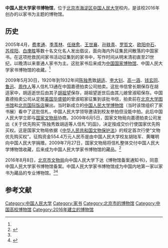 '''中国人民大学家书博物馆'''，位于[[北京市|北京市]][[海淀区|海淀区]][[中国人民大学|中国人民大学]]校内，是该校2016年创办的以家书为主题的博物馆。

==历史==
2005年4月，[[费孝通|费孝通]]、[[季羡林|季羡林]]、[[任继愈|任继愈]]、[[王世襄|王世襄]]、[[孙轶青|孙轶青]]、[[罗哲文|罗哲文]]、[[欧阳中石|欧阳中石]]、[[苏叔阳|苏叔阳]]、[[白庚胜|白庚胜]]等数十名文化名人发出倡议，面向海内外征集民间散落的中国家书。在这项抢救民间家书活动征集到的家书中，写作时间从明末清初直至21世纪，以晚清以来普通人家书为主。这批家书后来成为[[中国国家博物馆|中国国家博物馆]]、中国人民大学家书博物馆的收藏。<ref name=sohu/>

2009年5月30日，1920年到1932年间[[陈独秀|陈独秀]]致[[胡适|胡适]]、[[李大钊|李大钊]]、[[高一涵|高一涵]]、[[钱玄同|钱玄同]]、[[鲁迅|鲁迅]]、[[周作人|周作人]]等人信札13通在中国嘉德拍卖公司拍卖。这批书信曾长期保存在胡适家中，胡适逝世后由其子[[胡祖望|胡祖望]]保存，胡祖望逝世后由其儿媳曾淑昭保存。中国嘉德拍卖公司从定居[[美国|美国]][[华盛顿|华盛顿]]的曾淑昭家征集到该批书信，拍卖前在[[北京大学图书馆|北京大学图书馆]]和[[北京国际饭店|北京国际饭店]]展出。当时新成立的[[中国人民大学博物馆|中国人民大学博物馆]]（当时该馆组织了家书展）看中了这批信札，中国人民大学领导邀请到校友参拍但没能中拍。此后中国人民大学立即与[[国家文物局|国家文物局]]协商。2009年6月5日，国家文物局向嘉德拍卖公司发出《关于优先购买“陈独秀致胡适等人信札”的函》，决定按成交价行使国家优先购买权。这是国家文物局依据《[[中华人民共和国文物保护法|中华人民共和国文物保护法]]》的规定首次行使“文物优先购买权”。征购资金554.4万元人民币是由中国人民大学校友胡陆军、黄曙明向中国人民大学捐赠。2009年7月27日，国家文物局将信札整体交付中国人民大学博物馆收藏，后来成为中国人民大学家书博物馆的藏品。<ref name=sohu>{{Cite web |url=http://history.sohu.com/20160831/n466961981.shtml |title=全国首家家书博物馆开馆 陈独秀书信为镇馆之宝，搜狐，2016-08-31 |accessdate=2016-09-06 |archive-date=2019-01-23 |archive-url=https://web.archive.org/web/20190123195621/http://history.sohu.com/20160831/n466961981.shtml |dead-url=no }}</ref>

2016年8月8日，[[北京市文物局|北京市文物局]]向中国人民大学下达《博物馆备案通知书》，同意中国人民大学家书博物馆备案。中国人民大学家书博物馆成为中国内地第一家以家书为藏品的专业博物馆。<ref name=sohu/><ref>{{Cite web |url=http://news.163.com/16/0726/15/BSTKT33U00014Q4P.html |title=人大展览近百封红色家书 战士感人家书有望入藏博物馆 读红色家书 道军旅心声，网易，2016-07-26 |access-date=2016-09-06 |archive-url=https://web.archive.org/web/20190123195620/http://news.163.com/16/0726/15/BSTKT33U00014Q4P.html |archive-date=2019-01-23 |dead-url=yes }}</ref>

==参考文献==
{{reflist}}

{{中国人民大学}}
[[Category:中国人民大学|Category:中国人民大学]]
[[Category:家书|Category:家书]]
[[Category:北京市的博物馆|Category:北京市的博物馆]]
[[Category:中国高校博物馆|Category:中国高校博物馆]]
[[Category:2016年建立的博物馆|Category:2016年建立的博物馆]]
